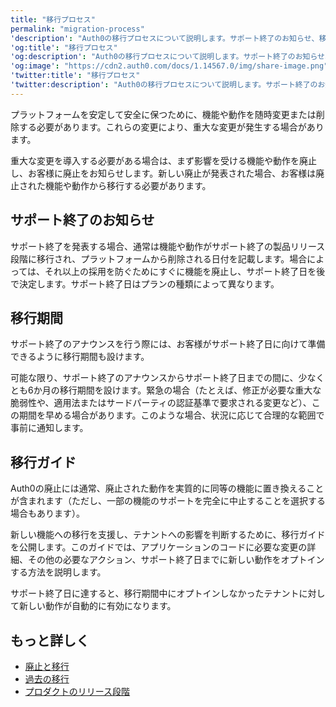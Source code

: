 ---
title: "移行プロセス"
permalink: "migration-process"
'description': "Auth0の移行プロセスについて説明します。サポート終了のお知らせ、移行期間、移行ガイドなどが含まれます。"
'og:title': "移行プロセス"
'og:description': "Auth0の移行プロセスについて説明します。サポート終了のお知らせ、移行期間、移行ガイドなどが含まれます。"
'og:image': "https://cdn2.auth0.com/docs/1.14567.0/img/share-image.png"
'twitter:title': "移行プロセス"
'twitter:description': "Auth0の移行プロセスについて説明します。サポート終了のお知らせ、移行期間、移行ガイドなどが含まれます。"
---

プラットフォームを安定して安全に保つために、機能や動作を随時変更または削除する必要があります。これらの変更により、重大な変更が発生する場合があります。

重大な変更を導入する必要がある場合は、まず影響を受ける機能や動作を廃止し、お客様に廃止をお知らせします。新しい廃止が発表された場合、お客様は廃止された機能や動作から移行する必要があります。

## サポート終了のお知らせ

サポート終了を発表する場合、通常は機能や動作がサポート終了の製品リリース段階に移行され、プラットフォームから削除される日付を記載します。場合によっては、それ以上の採用を防ぐためにすぐに機能を廃止し、サポート終了日を後で決定します。サポート終了日はプランの種類によって異なります。

## 移行期間

サポート終了のアナウンスを行う際には、お客様がサポート終了日に向けて準備できるように移行期間も設けます。

可能な限り、サポート終了のアナウンスからサポート終了日までの間に、少なくとも6か月の移行期間を設けます。緊急の場合（たとえば、修正が必要な重大な脆弱性や、適用法またはサードパーティの認証基準で要求される変更など）、この期間を早める場合があります。このような場合、状況に応じて合理的な範囲で事前に通知します。

## 移行ガイド

Auth0の廃止には通常、廃止された動作を実質的に同等の機能に置き換えることが含まれます（ただし、一部の機能のサポートを完全に中止することを選択する場合もあります）。

新しい機能への移行を支援し、テナントへの影響を判断するために、移行ガイドを公開します。このガイドでは、アプリケーションのコードに必要な変更の詳細、その他の必要なアクション、サポート終了日までに新しい動作をオプトインする方法を説明します。

サポート終了日に達すると、移行期間中にオプトインしなかったテナントに対して新しい動作が自動的に有効になります。

## もっと詳しく

* [廃止と移行](/ja-jp/troubleshoot/product-lifecycle/deprecations-and-migrations)
* [過去の移行](/ja-jp/troubleshoot/product-lifecycle/past-migrations)
* [プロダクトのリリース段階](/ja-jp/troubleshoot/product-lifecycle/product-release-stages)